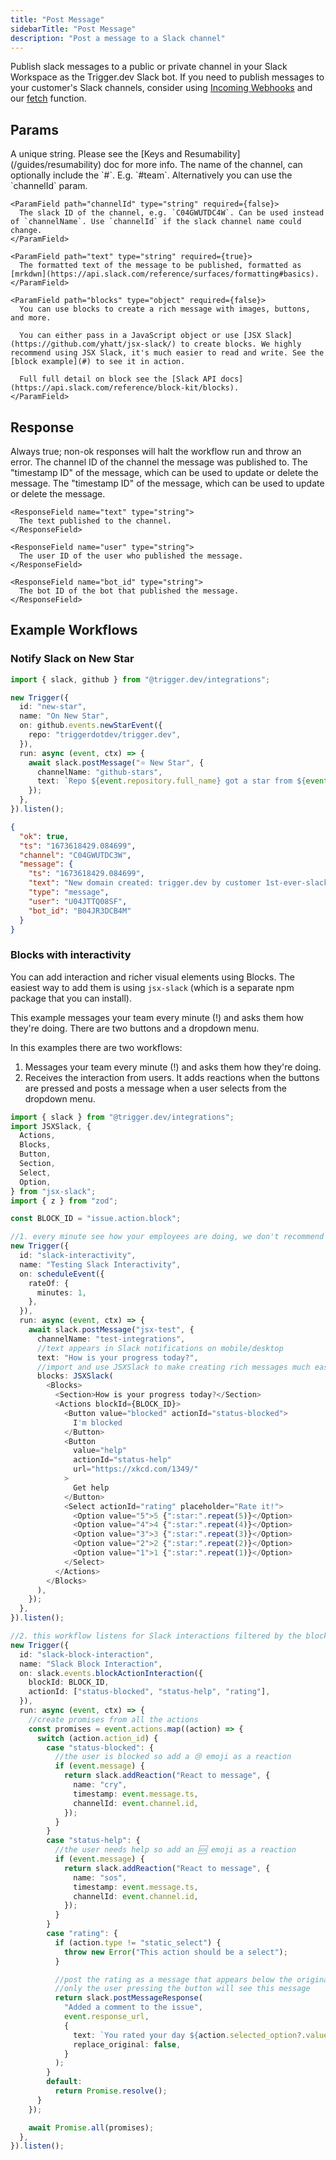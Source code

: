 ```yaml
---
title: "Post Message"
sidebarTitle: "Post Message"
description: "Post a message to a Slack channel"
---
```


Publish slack messages to a public or private channel in your Slack Workspace as the Trigger.dev Slack bot. If you need to publish messages to your customer's Slack channels, consider using [Incoming Webhooks](https://api.slack.com/messaging/webhooks) and our [fetch](/functions/fetch) function.

## Params

<ParamField path="key" type="string" required={true}>
  A unique string. Please see the [Keys and Resumability](/guides/resumability)
  doc for more info.
</ParamField>

<ParamField path="message" type="object" required={true}>
  <Expandable title="properties" defaultOpen={true}>
    <ParamField path="channelName" type="string" required={false}>
      The name of the channel, can optionally include the `#`. E.g. `#team`.
      Alternatively you can use the `channelId` param.
    </ParamField>

    <ParamField path="channelId" type="string" required={false}>
      The slack ID of the channel, e.g. `C04GWUTDC4W`. Can be used instead of `channelName`. Use `channelId` if the slack channel name could change.
    </ParamField>

    <ParamField path="text" type="string" required={true}>
      The formatted text of the message to be published, formatted as [mrkdwn](https://api.slack.com/reference/surfaces/formatting#basics).
    </ParamField>

    <ParamField path="blocks" type="object" required={false}>
      You can use blocks to create a rich message with images, buttons, and more.

      You can either pass in a JavaScript object or use [JSX Slack](https://github.com/yhatt/jsx-slack/) to create blocks. We highly recommend using JSX Slack, it's much easier to read and write. See the [block example](#) to see it in action.

      Full full detail on block see the [Slack API docs](https://api.slack.com/reference/block-kit/blocks).
    </ParamField>

  </Expandable>
</ParamField>

## Response

<ResponseField name="ok" type="boolean" default="true">
  Always true; non-ok responses will halt the workflow run and throw an error.
</ResponseField>

<ResponseField name="channel" type="string">
  The channel ID of the channel the message was published to.
</ResponseField>

<ResponseField name="ts" type="string">
  The "timestamp ID" of the message, which can be used to update or delete the
  message.
</ResponseField>

<ResponseField name="message" type="object">
  <Expandable title="properties">
    <ResponseField name="ts" type="string">
      The "timestamp ID" of the message, which can be used to update or delete the message.
    </ResponseField>

    <ResponseField name="text" type="string">
      The text published to the channel.
    </ResponseField>

    <ResponseField name="user" type="string">
      The user ID of the user who published the message.
    </ResponseField>

    <ResponseField name="bot_id" type="string">
      The bot ID of the bot that published the message.
    </ResponseField>

  </Expandable>
</ResponseField>

## Example Workflows

### Notify Slack on New Star

<CodeGroup>

```typescript Notify Slack on New Star
import { slack, github } from "@trigger.dev/integrations";

new Trigger({
  id: "new-star",
  name: "On New Star",
  on: github.events.newStarEvent({
    repo: "triggerdotdev/trigger.dev",
  }),
  run: async (event, ctx) => {
    await slack.postMessage("⭐️ New Star", {
      channelName: "github-stars",
      text: `Repo ${event.repository.full_name} got a star from ${event.sender.login}, for a total of ${event.repository.stargazers_count} stars!`,
    });
  },
}).listen();
```

```json Example response
{
  "ok": true,
  "ts": "1673618429.084699",
  "channel": "C04GWUTDC3W",
  "message": {
    "ts": "1673618429.084699",
    "text": "New domain created: trigger.dev by customer 1st-ever-slack-workflow-yippie",
    "type": "message",
    "user": "U04JTTQ08SF",
    "bot_id": "B04JR3DCB4M"
  }
}
```

</CodeGroup>

### Blocks with interactivity

You can add interaction and richer visual elements using Blocks. The easiest way to add them is using `jsx-slack` (which is a separate npm package that you can install).

This example messages your team every minute (!) and asks them how they're doing. There are two buttons and a dropdown menu.

In this examples there are two workflows:

1. Messages your team every minute (!) and asks them how they're doing.
2. Receives the interaction from users. It adds reactions when the buttons are pressed and posts a message when a user selects from the dropdown menu.

<CodeGroup>

```typescript Blocks with interactivity
import { slack } from "@trigger.dev/integrations";
import JSXSlack, {
  Actions,
  Blocks,
  Button,
  Section,
  Select,
  Option,
} from "jsx-slack";
import { z } from "zod";

const BLOCK_ID = "issue.action.block";

//1. every minute see how your employees are doing, we don't recommend this frequency 😉
new Trigger({
  id: "slack-interactivity",
  name: "Testing Slack Interactivity",
  on: scheduleEvent({
    rateOf: {
      minutes: 1,
    },
  }),
  run: async (event, ctx) => {
    await slack.postMessage("jsx-test", {
      channelName: "test-integrations",
      //text appears in Slack notifications on mobile/desktop
      text: "How is your progress today?",
      //import and use JSXSlack to make creating rich messages much easier
      blocks: JSXSlack(
        <Blocks>
          <Section>How is your progress today?</Section>
          <Actions blockId={BLOCK_ID}>
            <Button value="blocked" actionId="status-blocked">
              I'm blocked
            </Button>
            <Button
              value="help"
              actionId="status-help"
              url="https://xkcd.com/1349/"
            >
              Get help
            </Button>
            <Select actionId="rating" placeholder="Rate it!">
              <Option value="5">5 {":star:".repeat(5)}</Option>
              <Option value="4">4 {":star:".repeat(4)}</Option>
              <Option value="3">3 {":star:".repeat(3)}</Option>
              <Option value="2">2 {":star:".repeat(2)}</Option>
              <Option value="1">1 {":star:".repeat(1)}</Option>
            </Select>
          </Actions>
        </Blocks>
      ),
    });
  },
}).listen();

//2. this workflow listens for Slack interactions filtered by the block id and actions we used above
new Trigger({
  id: "slack-block-interaction",
  name: "Slack Block Interaction",
  on: slack.events.blockActionInteraction({
    blockId: BLOCK_ID,
    actionId: ["status-blocked", "status-help", "rating"],
  }),
  run: async (event, ctx) => {
    //create promises from all the actions
    const promises = event.actions.map((action) => {
      switch (action.action_id) {
        case "status-blocked": {
          //the user is blocked so add a 😢 emoji as a reaction
          if (event.message) {
            return slack.addReaction("React to message", {
              name: "cry",
              timestamp: event.message.ts,
              channelId: event.channel.id,
            });
          }
        }
        case "status-help": {
          //the user needs help so add an 🆘 emoji as a reaction
          if (event.message) {
            return slack.addReaction("React to message", {
              name: "sos",
              timestamp: event.message.ts,
              channelId: event.channel.id,
            });
          }
        }
        case "rating": {
          if (action.type != "static_select") {
            throw new Error("This action should be a select");
          }

          //post the rating as a message that appears below the original,
          //only the user pressing the button will see this message
          return slack.postMessageResponse(
            "Added a comment to the issue",
            event.response_url,
            {
              text: `You rated your day ${action.selected_option?.value} stars`,
              replace_original: false,
            }
          );
        }
        default:
          return Promise.resolve();
      }
    });

    await Promise.all(promises);
  },
}).listen();
```

</CodeGroup>
